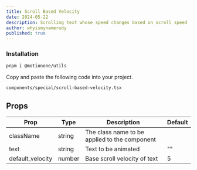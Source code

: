 ```yaml
---
title: Scroll Based Velocity
date: 2024-05-22
description: Scrolling text whose speed changes based on scroll speed
author: whyismynamerudy
published: true
---
```


<ComponentPreview name="scroll-based-velocity-demo" />

<Steps>

### Installation

```bash
pnpm i @motionone/utils
```

Copy and paste the following code into your project.

```text
components/special/scroll-based-velocity.tsx
```

<ComponentSource name="scroll-based-velocity" />

</Steps>

## Props

| Prop             | Type   | Description                                   | Default |
| ---------------- | ------ | --------------------------------------------- | ------- |
| className        | string | The class name to be applied to the component |         |
| text             | string | Text to be animated                           | ""      |
| default_velocity | number | Base scroll velocity of text                  | 5       |
